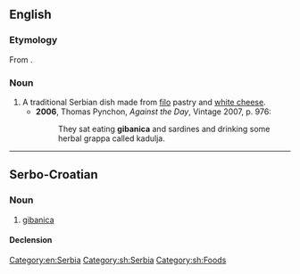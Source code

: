 ==English==
{{wikipedia}}
===Etymology===
From {{etyl|sh|en}} {{term|гибаница||tr=gibanitsa|sc=Cyrl|lang=sh}}.

===Noun===
{{en-noun}}

# A traditional Serbian dish made from [[filo]] pastry and [[white cheese]].
#* '''2006''', Thomas Pynchon, ''Against the Day'', Vintage 2007, p. 976:
#*: They sat eating '''gibanica''' and sardines and drinking some herbal grappa called kadulja.

[[Category:en:Serbia]]

----

==Serbo-Croatian==

===Noun===
{{sh-noun|g=f|head=gibanica|r|гибаница|гибаница}}

# [[gibanica]]

====Declension====
{{sh-decl-noun
|gibanica|gibanice
|gibanice|gibanica
|gibanici|gibanicama
|gibanicu|gibanice
|gibanice|gibanice
|gibanici|gibanicama
|gibanicom|gibanicama
}}

[[Category:sh:Serbia]]
[[Category:sh:Foods]]